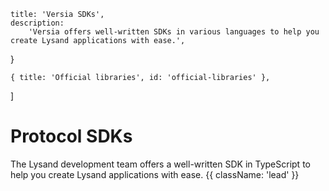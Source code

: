 
    title: 'Versia SDKs',
    description:
        'Versia offers well-written SDKs in various languages to help you create Lysand applications with ease.',
}

    { title: 'Official libraries', id: 'official-libraries' },
]

# Protocol SDKs

The Lysand development team offers a well-written SDK in TypeScript to help you create Lysand applications with ease. {{ className: 'lead' }}

<Libraries />
